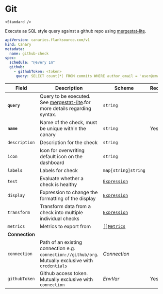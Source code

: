 # <Icon name="git" /> Git

    <Standard />

Execute as SQL style query against a github repo using [mergestat-lite](https://github.com/mergestat/mergestat-lite).

```yaml
apiVersion: canaries.flanksource.com/v1
kind: Canary
metadata:
  name: github-check
spec:
  schedule: "@every 1m"
  github:
    - githubToken: <token>
     query: SELECT count(*) FROM commits WHERE author_email = 'user@email.com'
```

| Field          | Description                                                  | Scheme                                            | Required |
| -------------- | ------------------------------------------------------------ | ------------------------------------------------- | -------- |
| **`query`**    | Query to be executed. See [mergestat-lite](https://github.com/mergestat/mergestat-lite).for more details regarding syntax. | `string`                                          |          |
| **`name`**    | Name of the check, must be unique within the canary         | `string`                                     | Yes      |
| `description` | Description for the check                                   | `string`                                     |          |
| `icon`        | Icon for overwriting default icon on the dashboard          | `string`                                     |          |
| `labels`      | Labels for check                                            | `map[string]string`                          |          |
| `test`        | Evaluate whether a check is healthy                         | [`Expression`](../concepts/health-evaluation)  |          |
| `display`     | Expression to change the formatting of the display          | [`Expression`](../concepts/display-formatting) |          |
| `transform`   | Transform data from a check into multiple individual checks | [`Expression`](../concepts/transforms)          |          |
| `metrics`     | Metrics to export from                                      | [`[]Metrics`](../concepts/metrics-exporter)    |          |
| **Connection** |                                                              |                                                   |          |
| `connection`   | Path of an existing connection e.g. `connection://github/org`. Mutually exclusive with `credentials`  <br /> <Commercial /> | <CommonLink to="connection" >*Connection*</CommonLink>          |          |
| `githubToken`  | Github access token. Mutually exclusive with `connection`    | <CommonLink to="authentication" anchor="envvar">*EnvVar*</CommonLink> | Yes      |

